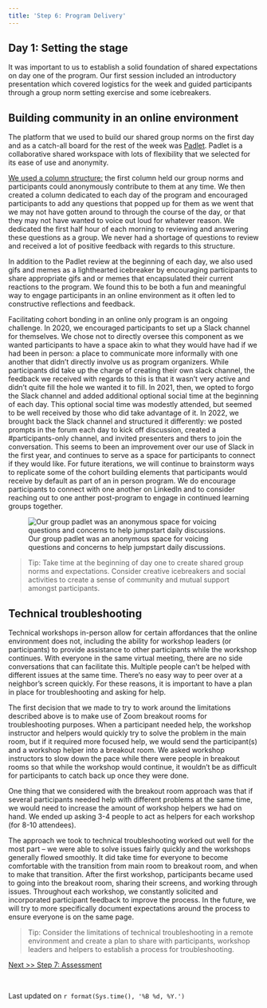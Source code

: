 ```yaml
---
title: 'Step 6: Program Delivery'
---
```


## Day 1: Setting the stage ##
It was important to us to establish a solid foundation of shared expectations on day one of the program. Our first session included an introductory presentation which covered logistics for the week and guided participants through a group norm setting exercise and some icebreakers. 

## Building community in an online environment ##
The platform that we used to build our shared group norms on the first day and as a catch-all board for the rest of the week was [Padlet](https://padlet.com/). Padlet is a collaborative shared workspace with lots of flexibility that we selected for its ease of use and anonymity.

[We used a column structure:](https://padlet.com/tculler2/ncgroj57decgz06j) the first column held our group norms and participants could anonymously contribute to them at any time. We then created a column dedicated to each day of the program and encouraged participants to add any questions that popped up for them as we went that we may not have gotten around to through the course of the day, or that they may not have wanted to voice out loud for whatever reason. We dedicated the first half hour of each morning to reviewing and answering these questions as a group. We never had a shortage of questions to review and received a lot of positive feedback with regards to this structure.  

In addition to the Padlet review at the beginning of each day, we also used gifs and memes as a lighthearted icebreaker by encouraging participants to share appropriate gifs and or memes that encapsulated their current reactions to the program. We found this to be both a fun and meaningful way to engage participants in an online environment as it often led to constructive reflections and feedback. 

Facilitating cohort bonding in an online only program is an ongoing challenge. In 2020, we encouraged participants to set up a Slack channel for themselves. We chose not to directly oversee this component as we wanted participants to have a space akin to what they would have had if we had been in person: a place to communicate more informally with one another that didn’t directly involve us as program organizers. While participants did take up the charge of creating their own slack channel, the feedback we received with regards to this is that it wasn’t very active and didn’t quite fill the hole we wanted it to fill. In 2021, then, we opted to forgo the Slack channel and added additional optional social time at the beginning of each day. This optional social time was modestly attended, but seemed to be well received by those who did take advantage of it. In 2022, we brought back the Slack channel and structured it differently: we posted prompts in the forum each day to kick off discussion, created a #participants-only channel, and invited presenters and thers to join the conversation. This seems to been an improvement over our use of Slack in the first year, and continues to serve as a space for participants to connect if they would like. For future iterations, we will continue to brainstorm ways to replicate some of the cohort building elements that participants would receive by default as part of an in person program. We do encourage participants to connect with one another on LinkedIn and to consider reaching out to one anther post-program to engage in continued learning groups together. 

![Our group padlet was an anonymous space for voicing questions and concerns to help jumpstart daily discussions.](./images/padlet.png)

> Tip: Take time at the beginning of day one to create shared group norms and expectations. Consider creative icebreakers and social activities to create a sense of community and mutual support amongst participants.  

## Technical troubleshooting ##  
Technical workshops in-person allow for certain affordances that the online environment does not, including the ability for workshop leaders (or participants) to provide assistance to other participants while the workshop continues. With everyone in the same virtual meeting, there are no side conversations that can facilitate this. Multiple people can’t be helped with different issues at the same time. There’s no easy way to peer over at a neighbor’s screen quickly. For these reasons, it is important to have a plan in place for troubleshooting and asking for help.

The first decision that we made to try to work around the limitations described above is to make use of Zoom breakout rooms for troubleshooting purposes. When a participant needed help, the workshop instructor and helpers would quickly try to solve the problem in the main room, but if it required more focused help, we would send the participant(s) and a workshop helper into a breakout room. We asked workshop instructors to slow down the pace while there were people in breakout rooms so that while the workshop would continue, it wouldn’t be as difficult for participants to catch back up once they were done.

One thing that we considered with the breakout room approach was that if several participants needed help with different problems at the same time, we would need to increase the amount of workshop helpers we had on hand. We ended up asking 3-4 people to act as helpers for each workshop (for 8-10 attendees).

The approach we took to technical troubleshooting worked out well for the most part -- we were able to solve issues fairly quickly and the workshops generally flowed smoothly. It did take time for everyone to become comfortable with the transition from main room to breakout room, and when to make that transition. After the first workshop, participants became used to going into the breakout room, sharing their screens, and working through issues. Throughout each workshop, we constantly solicited and incorporated participant feedback to improve the process. In the future, we will try to more specifically document expectations around the process to ensure everyone is on the same page.

> Tip: Consider the limitations of technical troubleshooting in a remote environment and create a plan to share with participants, workshop leaders and helpers to establish a process for troubleshooting.

[Next >> Step 7: Assessment](https://ncsu-libraries.github.io/jumpstart-framework/assessment.html)

<br>

Last updated on `r format(Sys.time(), '%B %d, %Y.')`